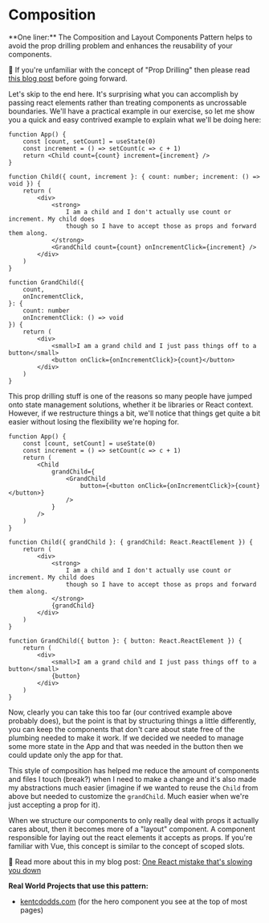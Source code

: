 # Composition

<callout-success>
	**One liner:** The Composition and Layout Components Pattern helps to avoid
	the prop drilling problem and enhances the reusability of your components.
</callout-success>

🦉 If you're unfamiliar with the concept of "Prop Drilling" then please read
[this blog post](https://kentcdodds.com/blog/prop-drilling) before going
forward.

Let's skip to the end here. It's surprising what you can accomplish by passing
react elements rather than treating components as uncrossable boundaries. We'll
have a practical example in our exercise, so let me show you a quick and easy
contrived example to explain what we'll be doing here:

```tsx
function App() {
	const [count, setCount] = useState(0)
	const increment = () => setCount(c => c + 1)
	return <Child count={count} increment={increment} />
}

function Child({ count, increment }: { count: number; increment: () => void }) {
	return (
		<div>
			<strong>
				I am a child and I don't actually use count or increment. My child does
				though so I have to accept those as props and forward them along.
			</strong>
			<GrandChild count={count} onIncrementClick={increment} />
		</div>
	)
}

function GrandChild({
	count,
	onIncrementClick,
}: {
	count: number
	onIncrementClick: () => void
}) {
	return (
		<div>
			<small>I am a grand child and I just pass things off to a button</small>
			<button onClick={onIncrementClick}>{count}</button>
		</div>
	)
}
```

This prop drilling stuff is one of the reasons so many people have jumped onto
state management solutions, whether it be libraries or React context. However,
if we restructure things a bit, we'll notice that things get quite a bit easier
without losing the flexibility we're hoping for.

```tsx
function App() {
	const [count, setCount] = useState(0)
	const increment = () => setCount(c => c + 1)
	return (
		<Child
			grandChild={
				<GrandChild
					button={<button onClick={onIncrementClick}>{count}</button>}
				/>
			}
		/>
	)
}

function Child({ grandChild }: { grandChild: React.ReactElement }) {
	return (
		<div>
			<strong>
				I am a child and I don't actually use count or increment. My child does
				though so I have to accept those as props and forward them along.
			</strong>
			{grandChild}
		</div>
	)
}

function GrandChild({ button }: { button: React.ReactElement }) {
	return (
		<div>
			<small>I am a grand child and I just pass things off to a button</small>
			{button}
		</div>
	)
}
```

Now, clearly you can take this too far (our contrived example above probably
does), but the point is that by structuring things a little differently, you can
keep the components that don't care about state free of the plumbing needed to
make it work. If we decided we needed to manage some more state in the App and
that was needed in the button then we could update only the app for that.

This style of composition has helped me reduce the amount of components and
files I touch (break?) when I need to make a change and it's also made my
abstractions much easier (imagine if we wanted to reuse the `Child` from above
but needed to customize the `grandChild`. Much easier when we're just accepting
a prop for it).

When we structure our components to only really deal with props it actually
cares about, then it becomes more of a "layout" component. A component
responsible for laying out the react elements it accepts as props. If you're
familiar with Vue, this concept is similar to the concept of scoped slots.

📜 Read more about this in my blog post:
[One React mistake that's slowing you down](https://epicreact.dev/one-react-mistake-thats-slowing-you-down)

**Real World Projects that use this pattern:**

- [kentcdodds.com](https://kentcdodds.com) (for the hero component you see at
  the top of most pages)
